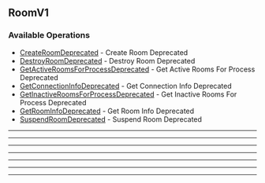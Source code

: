 
## RoomV1

### Available Operations

* [CreateRoomDeprecated](/resources/roomv1/create_room_deprecated) - Create Room Deprecated
* [DestroyRoomDeprecated](/resources/roomv1/destroy_room_deprecated) - Destroy Room Deprecated
* [GetActiveRoomsForProcessDeprecated](/resources/roomv1/get_active_rooms_for_process_deprecated) - Get Active Rooms For Process Deprecated
* [GetConnectionInfoDeprecated](/resources/roomv1/get_connection_info_deprecated) - Get Connection Info Deprecated
* [GetInactiveRoomsForProcessDeprecated](/resources/roomv1/get_inactive_rooms_for_process_deprecated) - Get Inactive Rooms For Process Deprecated
* [GetRoomInfoDeprecated](/resources/roomv1/get_room_info_deprecated) - Get Room Info Deprecated
* [SuspendRoomDeprecated](/resources/roomv1/suspend_room_deprecated) - Suspend Room Deprecated

---
<CreateRoomDeprecated />

---
<DestroyRoomDeprecated />

---
<GetActiveRoomsForProcessDeprecated />

---
<GetConnectionInfoDeprecated />

---
<GetInactiveRoomsForProcessDeprecated />

---
<GetRoomInfoDeprecated />

---
<SuspendRoomDeprecated />
